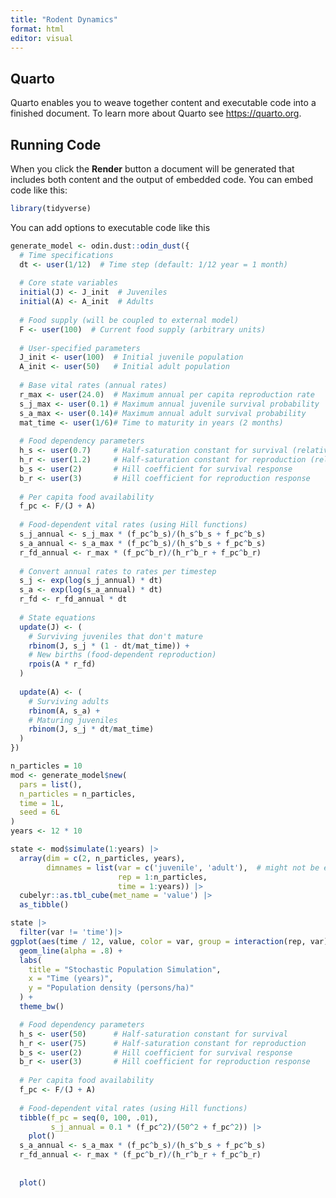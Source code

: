 ```yaml
---
title: "Rodent Dynamics"
format: html
editor: visual
---
```


## Quarto

Quarto enables you to weave together content and executable code into a finished document. To learn more about Quarto see <https://quarto.org>.

## Running Code

When you click the **Render** button a document will be generated that includes both content and the output of embedded code. You can embed code like this:

```r
library(tidyverse)
```

You can add options to executable code like this

```r
generate_model <- odin.dust::odin_dust({
  # Time specifications 
  dt <- user(1/12)  # Time step (default: 1/12 year = 1 month)
  
  # Core state variables
  initial(J) <- J_init  # Juveniles
  initial(A) <- A_init  # Adults
  
  # Food supply (will be coupled to external model)
  F <- user(100)  # Current food supply (arbitrary units)
  
  # User-specified parameters
  J_init <- user(100)  # Initial juvenile population
  A_init <- user(50)   # Initial adult population
  
  # Base vital rates (annual rates)
  r_max <- user(24.0)  # Maximum annual per capita reproduction rate
  s_j_max <- user(0.1) # Maximum annual juvenile survival probability
  s_a_max <- user(0.14)# Maximum annual adult survival probability
  mat_time <- user(1/6)# Time to maturity in years (2 months)
  
  # Food dependency parameters
  h_s <- user(0.7)     # Half-saturation constant for survival (relative to 1 rat-year)
  h_r <- user(1.2)     # Half-saturation constant for reproduction (relative to 1 rat-year)
  b_s <- user(2)       # Hill coefficient for survival response
  b_r <- user(3)       # Hill coefficient for reproduction response
  
  # Per capita food availability
  f_pc <- F/(J + A)
  
  # Food-dependent vital rates (using Hill functions)
  s_j_annual <- s_j_max * (f_pc^b_s)/(h_s^b_s + f_pc^b_s)
  s_a_annual <- s_a_max * (f_pc^b_s)/(h_s^b_s + f_pc^b_s)
  r_fd_annual <- r_max * (f_pc^b_r)/(h_r^b_r + f_pc^b_r)
  
  # Convert annual rates to rates per timestep
  s_j <- exp(log(s_j_annual) * dt)
  s_a <- exp(log(s_a_annual) * dt)
  r_fd <- r_fd_annual * dt
  
  # State equations
  update(J) <- (
    # Surviving juveniles that don't mature
    rbinom(J, s_j * (1 - dt/mat_time)) +
    # New births (food-dependent reproduction)
    rpois(A * r_fd)
  )
  
  update(A) <- (
    # Surviving adults
    rbinom(A, s_a) +
    # Maturing juveniles
    rbinom(J, s_j * dt/mat_time)
  )
})
```

```r
n_particles = 10
mod <- generate_model$new(
  pars = list(),
  n_particles = n_particles,
  time = 1L,
  seed = 6L
)
years <- 12 * 10

state <- mod$simulate(1:years) |> 
  array(dim = c(2, n_particles, years), 
        dimnames = list(var = c('juvenile', 'adult'),  # might not be exactly correct
                        rep = 1:n_particles, 
                        time = 1:years)) |>
  cubelyr::as.tbl_cube(met_name = 'value') |>  
  as_tibble()

state |> 
  filter(var != 'time')|>
ggplot(aes(time / 12, value, color = var, group = interaction(rep, var))) +
  geom_line(alpha = .8) +
  labs(
    title = "Stochastic Population Simulation",
    x = "Time (years)",
    y = "Population density (persons/ha)"
  ) +
  theme_bw()
```

```r
  # Food dependency parameters
  h_s <- user(50)      # Half-saturation constant for survival
  h_r <- user(75)      # Half-saturation constant for reproduction
  b_s <- user(2)       # Hill coefficient for survival response
  b_r <- user(3)       # Hill coefficient for reproduction response
  
  # Per capita food availability
  f_pc <- F/(J + A)
  
  # Food-dependent vital rates (using Hill functions)
  tibble(f_pc = seq(0, 100, .01),
         s_j_annual = 0.1 * (f_pc^2)/(50^2 + f_pc^2)) |>
    plot()
  s_a_annual <- s_a_max * (f_pc^b_s)/(h_s^b_s + f_pc^b_s)
  r_fd_annual <- r_max * (f_pc^b_r)/(h_r^b_r + f_pc^b_r)
  
  
  plot()
```
